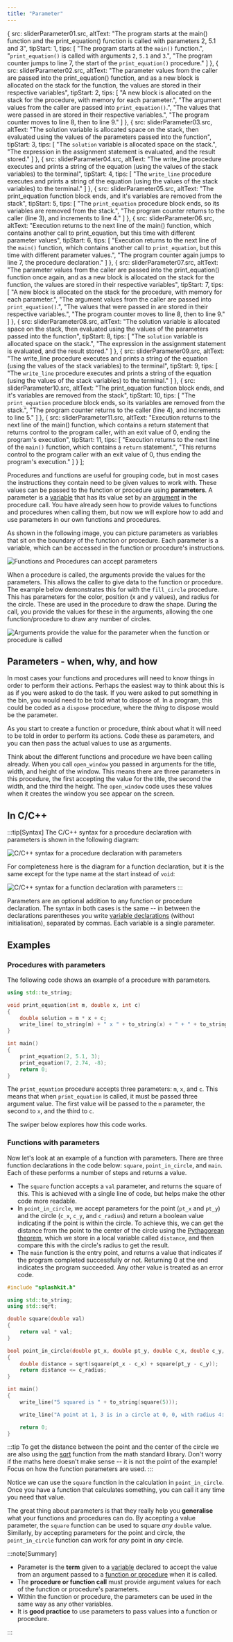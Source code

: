```yaml
---
title: "Parameter"
---
```





  {
    src: sliderParameter01.src,
    altText: "The program starts at the main() function and the print_equation() function is called with parameters 2, 5.1 and 3",
    tipStart: 1,
    tips: [
      "The program starts at the <code>main()</code> function.",
      "<code>print_equation()</code> is called with arguments <code>2</code>, <code>5.1</code> and <code>3</code>.",
      "The program counter jumps to line 7, the start of the <code>print_equation()</code> procedure."
    ]
  },
  {
    src: sliderParameter02.src,
    altText: "The parameter values from the caller are passed into the print_equation() function, and as a new block is allocated on the stack for the function, the values are stored in their respective variables",
    tipStart: 2,
    tips: [
      "A new block is allocated on the stack for the procedure, with memory for each parameter.",
      "The argument values from the caller are passed into <code>print_equation()</code>.",
      "The values that were passed in are stored in their respective variables.",
      "The program counter moves to line 8, then to line 9."
    ]
  },
  {
    src: sliderParameter03.src,
    altText: "The solution variable is allocated space on the stack, then evaluated using the values of the parameters passed into the function",
    tipStart: 3,
    tips: [
      "The <code>solution</code> variable is allocated space on the stack.",
      "The expression in the assignment statement is evaluated, and the result stored."
    ]
  },
  {
    src: sliderParameter04.src,
    altText: "The write_line procedure executes and prints a string of the equation (using the values of the stack variables) to the terminal",
    tipStart: 4,
    tips: [
      "The <code>write_line</code> procedure executes and prints a string of the equation (using the values of the stack variables) to the terminal."
    ]
  },
  {
    src: sliderParameter05.src,
    altText: "The print_equation function block ends, and it's variables are removed from the stack",
    tipStart: 5,
    tips: [
      "The <code>print_equation</code> procedure block ends, so its variables are removed from the stack.",
      "The program counter returns to the caller (line 3), and increments to line 4."
    ]
  },
  {
    src: sliderParameter06.src,
    altText: "Execution returns to the next line of the main() function, which contains another call to print_equation, but this time with different parameter values",
    tipStart: 6,
    tips: [
      "Execution returns to the next line of the <code>main()</code> function, which contains another call to <code>print_equation</code>, but this time with different parameter values.",
      "The program counter again jumps to line 7, the procedure declaration."
    ]
  },
  {
    src: sliderParameter07.src,
    altText: "The parameter values from the caller are passed into the print_equation() function once again, and as a new block is allocated on the stack for the function, the values are stored in their respective variables",
    tipStart: 7,
    tips: [
      "A new block is allocated on the stack for the procedure, with memory for each parameter.",
      "The argument values from the caller are passed into <code>print_equation()</code>.",
      "The values that were passed in are stored in their respective variables.",
      "The program counter moves to line 8, then to line 9."
    ]
  },
  {
    src: sliderParameter08.src,
    altText: "The solution variable is allocated space on the stack, then evaluated using the values of the parameters passed into the function",
    tipStart: 8,
    tips: [
      "The <code>solution</code> variable is allocated space on the stack.",
      "The expression in the assignment statement is evaluated, and the result stored."
    ]
  },
  {
    src: sliderParameter09.src,
    altText: "The write_line procedure executes and prints a string of the equation (using the values of the stack variables) to the terminal",
    tipStart: 9,
    tips: [
      "The <code>write_line</code> procedure executes and prints a string of the equation (using the values of the stack variables) to the terminal."
    ]
  },
  {
    src: sliderParameter10.src,
    altText: "The print_equation function block ends, and it's variables are removed from the stack",
    tipStart: 10,
    tips: [
      "The <code>print_equation</code> procedure block ends, so its variables are removed from the stack.",
      "The program counter returns to the caller (line 4), and increments to line 5."
    ]
  },
  {
    src: sliderParameter11.src,
    altText: "Execution returns to the next line of the main() function, which contains a return statement that returns control to the program caller, with an exit value of 0, ending the program's execution",
    tipStart: 11,
    tips: [
      "Execution returns to the next line of the <code>main()</code> function, which contains a <code>return</code> statement.",
      "This returns control to the program caller with an exit value of 0, thus ending the program's execution."
    ]
  }
];

Procedures and functions are useful for grouping code, but in most cases the instructions they contain need to be given values to work with.
These values can be passed to the function or procedure using **parameters**. A parameter is a [variable](/book/part-1-instructions/1-sequence-and-data/2-trailside/07-variable) that has its value set by an [argument](/book/part-1-instructions/1-sequence-and-data/2-trailside/02-method#arguments) in the procedure call.
You have already seen how to provide values to functions and procedures when calling them, but now we will explore how to add and use parameters in our own functions and procedures.

As shown in the following image, you can picture parameters as variables that sit on the boundary of the function or procedure. Each parameter is a variable, which can be accessed in the function or procedure's instructions.

![Functions and Procedures can accept parameters](./images/parameter-concept.png "A function or procedure can accept values via parameters")

When a procedure is called, the arguments provide the values for the parameters. This allows the caller to give data to the function or procedure. The example below demonstrates this for with the `fill_circle` procedure. This has parameters for the color, position (x and y values), and radius for the circle. These are used in the procedure to draw the shape. During the call, you provide the values for these in the arguments, allowing the one function/procedure to draw any number of circles.

![Arguments provide the value for the parameter when the function or procedure is called](./images/arguments-concepts.png)

## Parameters - when, why, and how

In most cases your functions and procedures will need to know things in order to perform their actions. Perhaps the easiest way to think about this is as if you were asked to do the task. If you were asked to put something in the bin, you would need to be told what to dispose of. In a program, this could be coded as a `dispose` procedure, where the *thing* to dispose would be the parameter.

As you start to create a function or procedure, think about what it will need to be told in order to perform its actions. Code these as parameters, and you can then pass the actual values to use as arguments.

Think about the different functions and procedure we have been calling already. When you call `open_window` you passed in arguments for the title, width, and height of the window. This means there are three parameters in this procedure, the first accepting the value for the title, the second the width, and the third the height. The `open_window` code uses these values when it creates the window you see appear on the screen.

## In C/C++

:::tip[Syntax]
The C/C++ syntax for a procedure declaration with parameters is shown in the following diagram:

![C/C++ syntax for a procedure declaration with parameters](./images/procedure-decl-with-params.png "C/C++ Syntax for a procedure declaration with parameters")

For completeness here is the diagram for a function declaration, but it is the same except for the type name at the start instead of `void`:

![C/C++ syntax for a function declaration with parameters](./images/function-decl-with-params.png "C/C++ Syntax for a function declaration with parameters")
:::

Parameters are an optional addition to any function or procedure declaration.
The syntax in both cases is the same -- in between the declarations parentheses you write [variable declarations](/book/part-2-organised-code/1-starting-cpp/2-trailside/4-1-variable-constant) (without initialisation), separated by commas.
Each variable is a single parameter.

## Examples

### Procedures with parameters

The following code shows an example of a procedure with parameters.

```cpp
using std::to_string;

void print_equation(int m, double x, int c) 
{
    double solution = m * x + c;
    write_line( to_string(m) + " x " + to_string(x) + " + " + to_string(c) + " = " + to_string(solution));
}

int main() 
{
    print_equation(2, 5.1, 3);
    print_equation(7, 2.74, -8);
    return 0;
}
```

The `print_equation` procedure accepts three parameters: `m`, `x`, and `c`. This means that when `print_equation` is called, it must be passed three argument value. The first value will be passed to the `m` parameter, the second to `x`, and the third to `c`.

The swiper below explores how this code works.

<MySwiper client:only height="" images={sliderParameter}></MySwiper>

### Functions with parameters

Now let's look at an example of a function with parameters.
There are three function declarations in the code below: `square`, `point_in_circle`, and `main`.
Each of these performs a number of steps and returns a value.

- The `square` function accepts a `val` parameter, and returns the square of this. This is achieved with a single line of code, but helps make the other code more readable.
- In `point_in_circle`, we accept parameters for the point (`pt_x` and `pt_y`) and the circle (`c_x`, `c_y`, and `c_radius`) and return a boolean value indicating if the point is within the circle. To achieve this, we can get the distance from the point to the center of the circle using the [Pythagorean theorem](https://en.wikipedia.org/wiki/Pythagorean_theorem), which we store in a local variable called `distance`, and then compare this with the circle's radius to get the result.
- The `main` function is the entry point, and returns a value that indicates if the program completed successfully or not. Returning 0 at the end indicates the program succeeded. Any other value is treated as an error code.

```cpp
#include "splashkit.h"

using std::to_string;
using std::sqrt;

double square(double val) 
{
    return val * val;
}

bool point_in_circle(double pt_x, double pt_y, double c_x, double c_y, double c_radius)
{
    double distance = sqrt(square(pt_x - c_x) + square(pt_y - c_y));
    return distance <= c_radius;
}

int main()
{
    write_line("5 squared is " + to_string(square(5)));

    write_line("A point at 1, 3 is in a circle at 0, 0, with radius 4: " + to_string(point_in_circle(1, 3, 0, 0, 4)) );

    return 0;
}
```

:::tip
To get the distance between the point and the center of the circle we are also using the [sqrt](https://en.cppreference.com/w/c/numeric/math/sqrt) function from the math standard library.
Don't worry if the maths here doesn't make sense -- it is not the point of the example!
Focus on how the function parameters are used.
:::

Notice we can use the `square` function in the calculation in `point_in_circle`. Once you have a function that calculates something, you can call it any time you need that value.

The great thing about parameters is that they really help you **generalise** what your functions and procedures can do. By accepting a value parameter, the `square` function can be used to square *any* `double` value. Similarly, by accepting parameters for the point and circle, the `point_in_circle` function can work for *any* point in *any* circle.

:::note[Summary]

- Parameter is the **term** given to a [variable](/book/part-1-instructions/1-sequence-and-data/2-trailside/07-variable) declared to accept the value from an argument passed to a [function or procedure](/book/part-2-organised-code/2-organising-code/2-trailside/01-0-functions-and-procedures) when it is called.
- The **procedure or function call** must provide argument values for each of the function or procedure's parameters.
- Within the function or procedure, the parameters can be used in the same way as any other
variables.
- It is **good practice** to use parameters to pass values into a function or procedure.

:::
